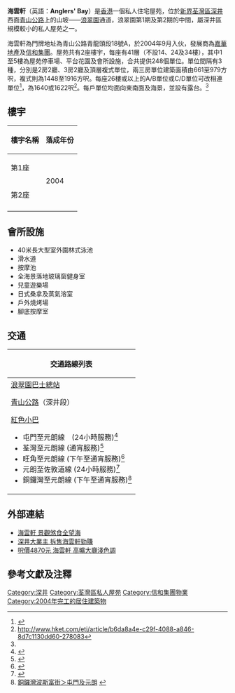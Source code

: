 <!-- 檔案不存在 [[File:Anglers'_Bay.JPG|250px]] -->
'''海雲軒'''（英語：'''Anglers' Bay'''）是[[香港|香港]]一個私人住宅屋苑，位於[[新界|新界]][[荃灣區|荃灣區]][[深井|深井]]西面[[青山公路|青山公路]]上的山坡——[[浪翠園|浪翠園]]通道，浪翠園第1期及第2期的中間，屬深井區規模較小的私人屋苑之一。

海雲軒為門牌地址為青山公路青龍頭段18號A，於2004年9月入伙，發展商為[[嘉華地產|嘉華地產]]及[[信和集團|信和集團]]。屋苑共有2座樓宇，每座有41層（不設14、24及34樓），其中1至5樓為屋苑停車場、平台花園及會所設施，合共提供248個單位。單位間隔有3種，分別是2房2廳、3房2廳及頂層複式單位，兩三房單位建築面積由661至979方呎，複式則為1448至1916方呎。每座26樓或以上的A/B單位或C/D單位可改相連單位<ref name="hk.apple.nextmedia.com">{{Cite web |url=http://hk.apple.nextmedia.com/financeestate/art/20100329/13871680 |title=存档副本 |access-date=2014-08-04 |archive-date=2017-09-28 |archive-url=https://web.archive.org/web/20170928070931/http://hk.apple.nextmedia.com/financeestate/art/20100329/13871680 |dead-url=no }}</ref>，為1640或1622呎<ref>http://www.hket.com/eti/article/b6da8a4e-c29f-4088-a846-8d7c1130dd60-278083{{Dead link|date=2018年12月 |bot=InternetArchiveBot |fix-attempted=yes }}</ref>。每戶單位均面向東南面及海景，並設有露台。<ref name="hk.apple.nextmedia.com"/>

== 樓宇 ==
{| class="wikitable" style="text-align: center"
|-
! 樓宇名稱 !! 落成年份
|-
| 第1座
| rowspan="2" | 2004
|-
| 第2座
|-
|}
== 會所設施 ==
* 40米長大型室外園林式泳池
* 滑水道
* 按摩池
* 全海景落地玻璃窗健身室
* 兒童遊樂場
* 日式桑拿及蒸氣溶室
* 戶外燒烤場
* 腳底按摩室
== 交通 ==
{| class="mw-collapsible mw-collapsed wikitable" style="background:white; margin: 0 auto; width: auto;" 
! 交通路線列表
|-
|
;[[浪翠園巴士總站|浪翠園巴士總站]]
{{九龍新界巴士簡單列表|234A|234B}}{{新界專線小巴簡單列表|308M}}
;[[青山公路|青山公路]]（深井段）
{{九龍新界巴士簡單列表|48P|52X|53|234A|234B|234C|234D|261B|N252}}{{過海隧道巴士簡單列表|962B|962E|962N}}{{大嶼山巴士簡單列表|A38}}{{新界專線小巴簡單列表|96|96M|302|308M}}
;[[紅色小巴|紅色小巴]]
* 屯門至元朗線　(24小時服務)<ref>{{Cite web |url=http://www.16seats.net/chi/rmb/r_n60.html |title=屯門置樂花園—元朗元朗康樂路 |accessdate=2016-11-29 |archive-date=2016-10-02 |archive-url=https://web.archive.org/web/20161002070146/http://www.16seats.net/chi/rmb/r_n60.html |dead-url=yes }}</ref>
* 荃灣至元朗線 (通宵服務)<ref>{{Cite web |url=http://www.16seats.net/chi/rmb/r_n53.html |title=荃灣荃灣千色匯＞屯門及元朗 |access-date=2016-11-29 |archive-url=https://web.archive.org/web/20170202132310/http://www.16seats.net/chi/rmb/r_n53.html |archive-date=2017-02-02 |dead-url=yes }}</ref>
* 旺角至元朗線 (下午至通宵服務)<ref>{{Cite web |url=http://www.16seats.net/chi/rmb/r_kn60.html |title=旺角新填地街＞屯門及元朗 |access-date=2016-11-29 |archive-url=https://web.archive.org/web/20161229134419/http://www.16seats.net/chi/rmb/r_kn60.html |archive-date=2016-12-29 |dead-url=yes }}</ref>
* 元朗至佐敦道線 (24小時服務)<ref>{{Cite web |url=http://www.16seats.net/chi/rmb/r_kn68.html |title=佐敦道白加士街—屯門及元朗 |access-date=2016-11-29 |archive-url=https://web.archive.org/web/20170128123953/http://www.16seats.net/chi/rmb/r_kn68.html |archive-date=2017-01-28 |dead-url=yes }}</ref>
* 銅鑼灣至元朗線 (下午至通宵服務)<ref>[http://www.16seats.net/chi/rmb/r_hn68.html 銅鑼灣波斯富街＞屯門及元朗] {{webarchive|url=https://web.archive.org/web/20161002081352/http://www.16seats.net/chi/rmb/r_hn68.html |date=2016-10-02 }}</ref>
|}

== 外部連結 ==
* [http://the-sun.on.cc/cnt/finance/20110709/00436_034.html 海雲軒 景觀煞食全望海] {{Wayback|url=http://the-sun.on.cc/cnt/finance/20110709/00436_034.html |date=20110712101239 }}
* [http://www.mpfinance.com/htm/Finance/20100722/News/la_laa1.htm 深井大業主 拆售海雲軒勁賺] {{Wayback|url=http://www.mpfinance.com/htm/Finance/20100722/News/la_laa1.htm |date=20160304121712 }}
* [http://www.hkheadline.com/home/home_content.asp?contid=72242&srctype=g 呎價4870元 海雲軒 高曠大廳淺色調]

== 參考文獻及注釋 ==
{{Reflist|2}}
{{noteFoot}}
{{嘉華集團}}{{信和置業}}
{{DEFAULTSORT:Angler's Bay}}
[[Category:深井|Category:深井]]
[[Category:荃灣區私人屋苑|Category:荃灣區私人屋苑]]
[[Category:信和集團物業|Category:信和集團物業]]
[[Category:2004年完工的居住建築物|Category:2004年完工的居住建築物]]